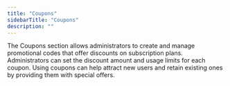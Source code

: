 ```yaml
---
title: "Coupons"
sidebarTitle: "Coupons"
description: ""
---
```


The Coupons section allows administrators to create and manage promotional codes that offer discounts on subscription plans. Administrators can set the discount amount and usage limits for each coupon. Using coupons can help attract new users and retain existing ones by providing them with special offers.
